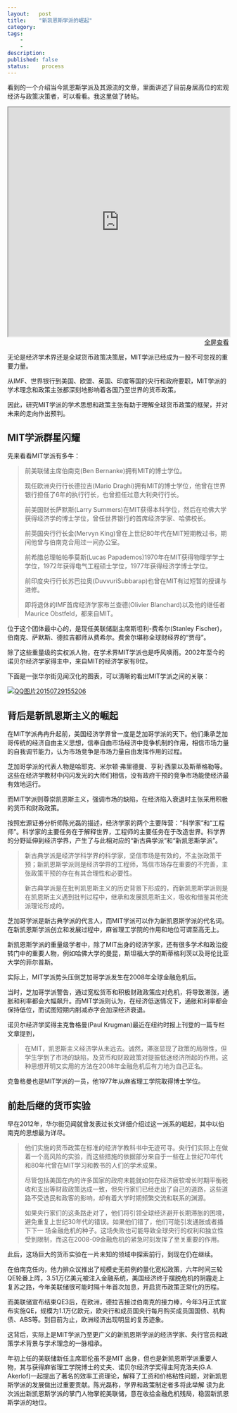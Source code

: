 ```yaml
---
layout:   post
title:    "新凯恩斯学派的崛起"
category:  
tags:     
    -  
    -   
description: 
published: false
status:    process
---
```


看到的一个介绍当今凯恩斯学派及其源流的文章，里面讲述了目前身居高位的宏观经济与政策决策者，可以看看。我这里做了转帖。


<iframe src="http://finance.sina.com.cn/world/20150729/164022823889.shtml" style="width:100%; height:520px;">
</iframe>

<p style="margin-top: 0px; text-align:right;">
<a target="_blank" 
href="http://finance.sina.com.cn/world/20150729/164022823889.shtml">
  全屏查看
</a>
</p>

无论是经济学术界还是全球货币政策决策层，MIT学派已经成为一股不可忽视的重要力量。

从IMF、世界银行到美国、欧盟、英国、印度等国的央行和政府要职，MIT学派的学术理念和政策主张都深刻地影响着各国乃至世界的货币政策。

因此，研究MIT学派的学术思想和政策主张有助于理解全球货币政策的框架，并对未来的走向作出预判。

## MIT学派群星闪耀

先来看看MIT学派有多牛：

> 前美联储主席伯南克(Ben Bernanke)拥有MIT的博士学位。
> 
> 现任欧洲央行行长德拉吉(Mario Draghi)拥有MIT的博士学位，他曾在世界银行担任了6年的执行行长，也曾担任过意大利央行行长。
> 
> 前美国财长萨默斯(Larry Summers)在MIT获得本科学位，然后在哈佛大学获得经济学的博士学位，曾任世界银行的首席经济学家、哈佛校长。
> 
> 前英国央行行长金(Mervyn King)曾在上世纪80年代在MIT短期教过书，期间他曾与伯南克合用过一间办公室。
> 
> 前希腊总理帕帕季莫斯(Lucas Papademos)1970年在MIT获得物理学学士学位，1972年获得电气工程硕士学位，1977年获得经济学博士学位。
> 
> 前印度央行行长苏巴拉奥(DuvvuriSubbarap)也曾在MIT有过短暂的授课与进修。
> 
> 即将退休的IMF首席经济学家布兰查德(Olivier Blanchard)以及他的继任者Maurice Obstfeld，都来自MIT。

位于这个团体最中心的，是现任美联储副主席斯坦利-费希尔(Stanley Fischer)，伯南克、萨默斯、德拉吉都师从费希尔。费舍尔堪称全球财经界的“贾母”。

除了这些重量级的实权派人物，在学术界MIT学派也是呼风唤雨。2002年至今的诺贝尔经济学家得主中，来自MIT的经济学家有8位。

下面是一张华尔街见闻汉化的图表，可以清晰的看出MIT学派之间的关联：

[![QQ图片20150729155206](/finance/assets/img/2015-07-29-新凯恩斯学派的崛起/QQ图片20150729155206.foil)](/finance/assets/img/2015-07-29-新凯恩斯学派的崛起/QQ图片20150729155206.foil)


## 背后是新凯恩斯主义的崛起

在MIT学派冉冉升起前，美国经济学界曾一度是芝加哥学派的天下。他们秉承芝加哥传统的经济自由主义思想，信奉自由市场经济中竞争机制的作用，相信市场力量的自我调节能力，认为市场竞争是市场力量自由发挥作用的过程。

芝加哥学派的代表人物是哈耶克、米尔顿·弗里德曼、亨利·西蒙以及斯蒂格勒等。这些在经济学教材中闪闪发光的大师们相信，没有政府干预的竞争市场能使经济最有效地运行。

而MIT学派则尊崇凯恩斯主义，强调市场的缺陷，在经济陷入衰退时主张采用积极的货币和财政政策。

按照宏源证券分析师陈光磊的描述，经济学家的两个主要阵营：“科学家”和“工程师”。科学家的主要任务在于解释世界，工程师的主要任务在于改造世界。科学界的分野延伸到经济学界，产生了与此相对应的“新古典学派”和“新凯恩斯学派”。

> 新古典学派是经济学科学界的科学家，坚信市场是有效的，不主张政策干预；新凯恩斯学派则是经济学界的工程师，笃信市场存在重要的不完善，主张政策干预的存在有其合理性和必要性。
> 
> 新古典学派是在批判凯恩斯主义的历史背景下形成的，而新凯恩斯学派则是在凯恩斯主义遇到批判过程中，继承和发展凯恩斯主义，吸收和借鉴其他流派理论形成的。

芝加哥学派是新古典学派的代言人，而MIT学派可以作为新凯恩斯学派的代名词。在新凯恩斯学派创立和发展过程中，麻省理工学院的作用和地位可谓至高无上。

新凯恩斯学派的重量级学者中，除了MIT出身的经济学家，还有很多学术和政治旋转门中的重要人物，例如哈佛大学的曼昆，斯坦福大学的斯蒂格利茨以及哥伦比亚大学的菲尔普斯。

实际上，MIT学派势头压倒芝加哥学派发生在2008年全球金融危机后。

当时，芝加哥学派警告，通过宽松货币和积极财政政策应对危机，将导致滞涨，通胀和利率都会大幅飙升。而MIT学派则认为，在经济低迷情况下，通胀和利率都会保持低位，而试图短期内削减赤字会加深经济衰退。

诺贝尔经济学奖得主克鲁格曼(Paul Krugman)最近在纽约时报上刊登的一篇专栏文章提到，

> 在MIT，凯恩斯主义经济学从未远去。诚然，滞涨显现了政策的局限性，但学生学到了市场的缺陷，及货币和财政政策对提振低迷经济所起的作用。这种思想开明又实用的方法在2008年金融危机后有力地为自己正名。

克鲁格曼也是MIT学派的一员，他1977年从麻省理工学院取得博士学位。

## 前赴后继的货币实验

早在2012年，华尔街见闻就曾发表过长文详细介绍过这一派系的崛起，其中以伯南克的思想最为详尽。

> 他们实施的货币政策在标准的经济学教科书中无迹可寻。央行们实际上在做着一个高风险的实验，而这些措施的依据部分来自于一些在上世纪70年代和80年代曾在MIT学习和教书的人们的学术成果。
> 
> 尽管包括美国在内的许多国家的政府未能就如何在经济疲软增长时期平衡税收和支出等财政政策达成一致，但央行家们已经走出了自己的道路，这些道路不受选民和政客的影响，却有着大学时期频繁交流和联系的渊源。
> 
> 如果央行家们的这条路走对了，他们将引领全球经济避开长期滞胀的困境，避免重复上世纪30年代的错误。如果他们错了，他们可能引发通胀或者播下下一 场金融危机的种子。这场失败也可能导致全球央行的权利和独立性受到限制，而这在2008-09金融危机的紧急时刻发挥了至关重要的作用。

此后，这场巨大的货币实验在一片未知的领域中探索前行，到现在仍在继续。

在伯南克任内，他力排众议推出了规模史无前例的量化宽松政策，六年时间三轮QE轮番上阵，3.51万亿美元被注入金融系统，美国经济终于摆脱危机的阴霾走上复苏之路，今年美联储很可能时隔十年首次加息，开启货币政策正常化的历程。

而美联储宣布结束QE3后，在欧洲，德拉吉接过伯南克的接力棒，今年3月正式宣布实施QE，规模为1.1万亿欧元，欧央行和成员国央行每月购买成员国国债、机构债、ABS等。到目前为止，欧洲经济出现明显的复苏迹象。

这背后，实际上是MIT学派乃至更广义的新凯恩斯学派的经济学家、央行官员和政策学术背景与学术理念的一脉相承。

年初上任的美联储新任主席耶伦虽不是MIT 出身，但也是新凯恩斯学派重要人物，其与获得麻省理工学院博士的丈夫、诺贝尔经济学奖得主阿克洛夫(G.A. Akerlof)一起提出了著名的效率工资理论，解释了工资和价格粘性问题，对新凯恩斯学派的发展做出过重要贡献。陈光磊称，学界和政策制定者多将此举解 读为此次派出新凯恩斯学派的掌门人物掌舵美联储，意在收拾金融危机残局，稳固新凯恩斯学派的地位。
